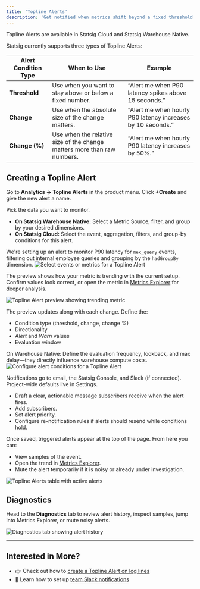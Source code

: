 ```yaml
---
title: 'Topline Alerts'
description: 'Get notified when metrics shift beyond a fixed threshold or relative change in value.'
---
```


Topline Alerts are available in Statsig Cloud and Statsig Warehouse Native.

Statsig currently supports three types of Topline Alerts:

| Alert Condition Type | When to Use | Example |
| --- | --- | --- |
| **Threshold** | Use when you want to stay above or below a fixed number. | “Alert me when P90 latency spikes above 15 seconds.” |
| **Change** | Use when the absolute size of the change matters. | “Alert me when hourly P90 latency increases by 10 seconds.” |
| **Change (%)** | Use when the relative size of the change matters more than raw numbers. | “Alert me when hourly P90 latency increases by 50%.” |

## Creating a Topline Alert

<Steps>
  <Step title="Navigate to Topline Alerts">
    Go to <strong>Analytics → Topline Alerts</strong> in the product menu.
  </Step>
  <Step title="Create a New Alert">
    Click <strong>+Create</strong> and give the new alert a name.
  </Step>
  <Step title="Select the Event or Metric Source">
    <p>Pick the data you want to monitor.</p>
    <ul>
      <li><strong>On Statsig Warehouse Native:</strong> Select a Metric Source, filter, and group by your desired dimensions.</li>
      <li><strong>On Statsig Cloud:</strong> Select the event, aggregation, filters, and group-by conditions for this alert.</li>
    </ul>
    <Info title="Example">
      We're setting up an alert to monitor P90 latency for <code>mex_query</code> events, filtering out internal employee queries and grouping by the <code>hadGroupBy</code> dimension.
    </Info>
    <Frame>
      <img src="/images/infra-analytics/topline-alerts-choose-events.png" alt="Select events or metrics for a Topline Alert" />
    </Frame>
  </Step>
  <Step title="Review the Alert Preview">
    <p>The preview shows how your metric is trending with the current setup. Confirm values look correct, or open the metric in <a href="/product-analytics/drilldown">Metrics Explorer</a> for deeper analysis.</p>
    <Frame>
      <img src="/images/infra-analytics/topline-alerts-preview.png" alt="Topline Alert preview showing trending metric" />
    </Frame>
  </Step>
  <Step title="Set Alert Conditions">
    <p>The preview updates along with each change. Define the:</p>
    <ul>
      <li>Condition type (threshold, change, change&nbsp;%)</li>
      <li>Directionality</li>
      <li><em>Alert</em> and <em>Warn</em> values</li>
      <li>Evaluation window</li>
    </ul>
    <Warning>
      On Warehouse Native: Define the evaluation frequency, lookback, and max delay—they directly influence warehouse compute costs.
    </Warning>
    <Frame>
      <img src="/images/infra-analytics/topline-alerts-conditions.png" alt="Configure alert conditions for a Topline Alert" />
    </Frame>
  </Step>
  <Step title="Add Notifications">
    <p>Notifications go to email, the Statsig Console, and Slack (if connected). Project-wide defaults live in Settings.</p>
    <ul>
      <li>Draft a clear, actionable message subscribers receive when the alert fires.</li>
      <li>Add subscribers.</li>
      <li>Set alert priority.</li>
      <li>Configure re-notification rules if alerts should resend while conditions hold.</li>
    </ul>
  </Step>
  <Step title="Save and Monitor">
    <p>Once saved, triggered alerts appear at the top of the page. From here you can:</p>
    <ul>
      <li>View samples of the event.</li>
      <li>Open the trend in <a href="/product-analytics/drilldown">Metrics Explorer</a>.</li>
      <li>Mute the alert temporarily if it is noisy or already under investigation.</li>
    </ul>
    <Frame>
      <img src="/images/product-analytics/topline-alerts-overview.png" alt="Topline Alerts table with active alerts" />
    </Frame>
  </Step>
</Steps>

## Diagnostics

Head to the <strong>Diagnostics</strong> tab to review alert history, inspect samples, jump into Metrics Explorer, or mute noisy alerts.

<Frame>
  <img src="/images/product-analytics/topline-alerts-diagnostics.png" alt="Diagnostics tab showing alert history" />
</Frame>

---

## Interested in More?

- 👉 Check out how to [create a Topline Alert on log lines](/infra-analytics/topline-alerts-logs)
- 🔔 Learn how to set up [team Slack notifications](https://docs.statsig.com/integrations/slack/#team-notifications)